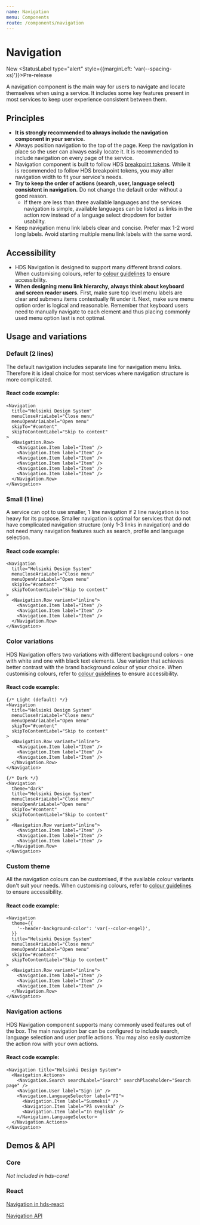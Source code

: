 ```yaml
---
name: Navigation
menu: Components
route: /components/navigation
---
```




# Navigation

<StatusLabel>New</StatusLabel>
<StatusLabel type="alert" style={{marginLeft: 'var(--spacing-xs)'}}>Pre-release</StatusLabel> 

<LargeParagraph>
  A navigation component is the main way for users to navigate and locate themselves when using a service. It includes some key features present in most services to keep user experience consistent between them.
</LargeParagraph>

## Principles

- **It is strongly recommended to always include the navigation component in your service.**
- Always position navigation to the top of the page. Keep the navigation in place so the user can always easily locate it. It is recommended to include navigation on every page of the service.
- Navigation component is built to follow HDS [breakpoint tokens](/design-tokens/breakpoints). While it is recommended to follow HDS breakpoint tokens, you may alter navigation width to fit your service's needs.
- **Try to keep the order of actions (search, user, language select) consistent in navigation.** Do not change the default order without a good reason.
  - If there are less than three available languages and the services navigation is simple, available languages can be listed as links in the action row instead of a language select dropdown for better usability.
- Keep navigation menu link labels clear and concise. Prefer max 1-2 word long labels. Avoid starting multiple menu link labels with the same word.


## Accessibility

- HDS Navigation is designed to support many different brand colors. When customising colours, refer to [colour guidelines](/design-tokens/colour "Colour") to ensure accessibility.
- **When designing menu link hierarchy, always think about keyboard and screen reader users.** First, make sure top level menu labels are clear and submenu items contextually fit under it. Next, make sure menu option order is logical and reasonable. Remember that keyboard users need to manually navigate to each element and thus placing commonly used menu option last is not optimal.

## Usage and variations

### Default (2 lines)

The default navigation includes separate line for navigation menu links. Therefore it is ideal choice for most services where navigation structure is more complicated.

<Playground>
<Navigation
  title="Helsinki Design System"
  menuCloseAriaLabel="Close menu"
  menuOpenAriaLabel="Open menu"
  skipTo="#content"
  skipToContentLabel="Skip to content"
>
  <Navigation.Row>
    <Navigation.Item label="Item" />
    <Navigation.Item label="Item" />
    <Navigation.Item label="Item" />
    <Navigation.Item label="Item" />
    <Navigation.Item label="Item" />
    <Navigation.Item label="Item" />
  </Navigation.Row>
</Navigation>
</Playground>

#### React code example:
```tsx
<Navigation
  title="Helsinki Design System"
  menuCloseAriaLabel="Close menu"
  menuOpenAriaLabel="Open menu"
  skipTo="#content"
  skipToContentLabel="Skip to content"
>
  <Navigation.Row>
    <Navigation.Item label="Item" />
    <Navigation.Item label="Item" />
    <Navigation.Item label="Item" />
    <Navigation.Item label="Item" />
    <Navigation.Item label="Item" />
    <Navigation.Item label="Item" />
  </Navigation.Row>
</Navigation>
```

### Small (1 line)

A service can opt to use smaller, 1 line navigation if 2 line navigation is too heavy for its purpose. Smaller navigation is optimal for services that do not have complicated navigation structure (only 1-3 links in navigation) and do not need many navigation features such as search, profile and language selection.

<Playground>
<Navigation
  title="Helsinki Design System"
  menuCloseAriaLabel="Close menu"
  menuOpenAriaLabel="Open menu"
  skipTo="#content"
  skipToContentLabel="Skip to content"
>
  <Navigation.Row variant="inline">
    <Navigation.Item label="Item" />
    <Navigation.Item label="Item" />
    <Navigation.Item label="Item" />
  </Navigation.Row>
</Navigation>
</Playground>

#### React code example:
```tsx
<Navigation
  title="Helsinki Design System"
  menuCloseAriaLabel="Close menu"
  menuOpenAriaLabel="Open menu"
  skipTo="#content"
  skipToContentLabel="Skip to content"
>
  <Navigation.Row variant="inline">
    <Navigation.Item label="Item" />
    <Navigation.Item label="Item" />
    <Navigation.Item label="Item" />
  </Navigation.Row>
</Navigation>
```

### Color variations

HDS Navigation offers two variations with different background colors - one with white and one with black text elements. Use variation that achieves better contrast with the brand background colour of your choice. When customising colours, refer to [colour guidelines](/design-tokens/colour "Colour") to ensure accessibility.

<Playground>
<Navigation
  title="Helsinki Design System"
  menuCloseAriaLabel="Close menu"
  menuOpenAriaLabel="Open menu"
  skipTo="#content"
  skipToContentLabel="Skip to content"
>
  <Navigation.Row variant="inline">
    <Navigation.Item label="Item" />
    <Navigation.Item label="Item" />
    <Navigation.Item label="Item" />
  </Navigation.Row>
</Navigation>
<Navigation
  theme="dark"
  title="Helsinki Design System"
  menuCloseAriaLabel="Close menu"
  menuOpenAriaLabel="Open menu"
  skipTo="#content"
  skipToContentLabel="Skip to content"
>
  <Navigation.Row variant="inline">
    <Navigation.Item label="Item" />
    <Navigation.Item label="Item" />
    <Navigation.Item label="Item" />
  </Navigation.Row>
</Navigation>
</Playground>

#### React code example:
```tsx
{/* Light (default) */}
<Navigation
  title="Helsinki Design System"
  menuCloseAriaLabel="Close menu"
  menuOpenAriaLabel="Open menu"
  skipTo="#content"
  skipToContentLabel="Skip to content"
>
  <Navigation.Row variant="inline">
    <Navigation.Item label="Item" />
    <Navigation.Item label="Item" />
    <Navigation.Item label="Item" />
  </Navigation.Row>
</Navigation>

{/* Dark */}
<Navigation
  theme="dark"
  title="Helsinki Design System"
  menuCloseAriaLabel="Close menu"
  menuOpenAriaLabel="Open menu"
  skipTo="#content"
  skipToContentLabel="Skip to content"
>
  <Navigation.Row variant="inline">
    <Navigation.Item label="Item" />
    <Navigation.Item label="Item" />
    <Navigation.Item label="Item" />
  </Navigation.Row>
</Navigation>
```

### Custom theme
All the navigation colours can be customised, if the available colour variants don't suit your needs. When customising colours, refer to [colour guidelines](/design-tokens/colour "Colour") to ensure accessibility.

<Playground>
  <Navigation
    theme={{
      '--header-background-color': 'var(--color-engel)',
    }}
    title="Helsinki Design System"
    menuCloseAriaLabel="Close menu"
    menuOpenAriaLabel="Open menu"
    skipTo="#content"
    skipToContentLabel="Skip to content"
  >
    <Navigation.Row variant="inline">
      <Navigation.Item label="Item" />
      <Navigation.Item label="Item" />
      <Navigation.Item label="Item" />
    </Navigation.Row>
  </Navigation>
</Playground>


#### React code example:
```tsx
<Navigation
  theme={{
    '--header-background-color': 'var(--color-engel)',
  }}
  title="Helsinki Design System"
  menuCloseAriaLabel="Close menu"
  menuOpenAriaLabel="Open menu"
  skipTo="#content"
  skipToContentLabel="Skip to content"
>
  <Navigation.Row variant="inline">
    <Navigation.Item label="Item" />
    <Navigation.Item label="Item" />
    <Navigation.Item label="Item" />
  </Navigation.Row>
</Navigation>
```

### Navigation actions

HDS Navigation component supports many commonly used features out of the box. The main navigation bar can be configured to include search, language selection and user profile actions. You may also easily customize the action row with your own actions.

<Playground>
<Navigation title="Helsinki Design System">
  <Navigation.Actions>
    <Navigation.Search searchLabel="Search" searchPlaceholder="Search page" />
    <Navigation.User label="Sign in" />
    <Navigation.LanguageSelector label="FI">
      <Navigation.Item label="Suomeksi" />
      <Navigation.Item label="På svenska" />
      <Navigation.Item label="In English" />
    </Navigation.LanguageSelector>
  </Navigation.Actions>
</Navigation>
</Playground>

#### React code example:
```tsx
<Navigation title="Helsinki Design System">
  <Navigation.Actions>
    <Navigation.Search searchLabel="Search" searchPlaceholder="Search page" />
    <Navigation.User label="Sign in" />
    <Navigation.LanguageSelector label="FI">
      <Navigation.Item label="Suomeksi" />
      <Navigation.Item label="På svenska" />
      <Navigation.Item label="In English" />
    </Navigation.LanguageSelector>
  </Navigation.Actions>
</Navigation>
```

## Demos & API

### Core

_Not included in hds-core!_

### React

[Navigation in hds-react](/storybook/react/?path=/story/components-navigation--example)

[Navigation API](/storybook/react/?path=/docs/components-navigation--example)
